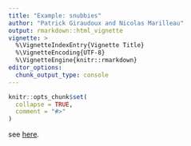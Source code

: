 ```yaml
---
title: "Example: snubbies"
author: "Patrick Giraudoux and Nicolas Marilleau"
output: rmarkdown::html_vignette
vignette: >
  %\VignetteIndexEntry{Vignette Title}
  %\VignetteEncoding{UTF-8}
  %\VignetteEngine{knitr::rmarkdown}
editor_options: 
  chunk_output_type: console
---
```


```r
knitr::opts_chunk$set(
  collapse = TRUE,
  comment = "#>"
)
```

see [here](https://github.com/gnoubi/snubbies/blob/master/Documentation/00-MAS_practical_training.pdf).
